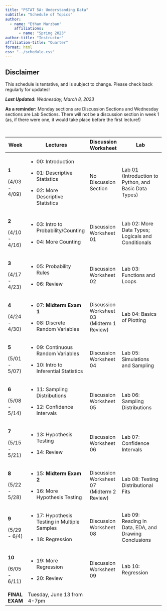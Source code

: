 ```yaml
---
title: "PSTAT 5A: Understanding Data"
subtitle: "Schedule of Topics"
author:
  - name: "Ethan Marzban"
    affiliations:
      - name: "Spring 2023"
author-title: "Instructor"
affiliation-title: "Quarter"
format: html
css: "../schedule.css"
---
```


::: callout-caution
## Disclaimer

This schedule is tentative, and is subject to change. Please check back regularly for updates!
:::

***Last Updated*****:** *Wednesday, March 8, 2023*\

**As a reminder:** Monday sections are Discussion Sections and Wednesday sections are Lab Sections. There will not be a discussion section in week 1 (as, if there were one, it would take place before the first lecture!)

\

+----------------+------------------------------------------------+--------------------------------------------+----------------------------------------------------------------------------------------------------------------------------------------------------+
| Week           | Lectures                                       | Discussion Worksheet                       | Lab                                                                                                                                                |
+================+================================================+============================================+====================================================================================================================================================+
| **1**          | -   00: Introduction                           | No Discussion Section                      | <a href = "Labs/Lab01/lab01.qmd" class = "button label-outline" target = "_blank">Lab 01</a> <br /> (Introduction to Python, and Basic Data Types) |
|                |                                                |                                            |                                                                                                                                                    |
| (4/03 - 4/09)  | -   01: Descriptive Statistics                 |                                            |                                                                                                                                                    |
|                |                                                |                                            |                                                                                                                                                    |
|                | -   02: More Descriptive Statistics            |                                            |                                                                                                                                                    |
+----------------+------------------------------------------------+--------------------------------------------+----------------------------------------------------------------------------------------------------------------------------------------------------+
| **2**          | -   03: Intro to Probability/Counting          | Discussion Worksheet 01                    | Lab 02: More Data Types; Logicals and Conditionals                                                                                                 |
|                |                                                |                                            |                                                                                                                                                    |
| (4/10 - 4/16)  | -   04: More Counting                          |                                            |                                                                                                                                                    |
+----------------+------------------------------------------------+--------------------------------------------+----------------------------------------------------------------------------------------------------------------------------------------------------+
| **3**          | -   05: Probability Rules                      | Discussion Worksheet 02                    | Lab 03: Functions and Loops                                                                                                                        |
|                |                                                |                                            |                                                                                                                                                    |
| (4/17 - 4/23)  | -   06: Review                                 |                                            |                                                                                                                                                    |
+----------------+------------------------------------------------+--------------------------------------------+----------------------------------------------------------------------------------------------------------------------------------------------------+
| **4**          | -   07: **Midterm Exam 1**                     | Discussion Worksheet 03 (Midterm 1 Review) | Lab 04: Basics of Plotting                                                                                                                         |
|                |                                                |                                            |                                                                                                                                                    |
| (4/24 - 4/30)  | -   08: Discrete Random Variables              |                                            |                                                                                                                                                    |
+----------------+------------------------------------------------+--------------------------------------------+----------------------------------------------------------------------------------------------------------------------------------------------------+
| **5**          | -   09: Continuous Random Variables            | Discussion Worksheet 04                    | Lab 05: Simulations and Sampling                                                                                                                   |
|                |                                                |                                            |                                                                                                                                                    |
| (5/01 - 5/07)  | -   10: Intro to Inferential Statistics        |                                            |                                                                                                                                                    |
+----------------+------------------------------------------------+--------------------------------------------+----------------------------------------------------------------------------------------------------------------------------------------------------+
| **6**          | -   11: Sampling Distributions                 | Discussion Worksheet 05                    | Lab 06: Sampling Distributions                                                                                                                     |
|                |                                                |                                            |                                                                                                                                                    |
| (5/08 - 5/14)  | -   12: Confidence Intervals                   |                                            |                                                                                                                                                    |
+----------------+------------------------------------------------+--------------------------------------------+----------------------------------------------------------------------------------------------------------------------------------------------------+
| **7**          | -   13: Hypothesis Testing                     | Discussion Worksheet 06                    | Lab 07: Confidence Intervals                                                                                                                       |
|                |                                                |                                            |                                                                                                                                                    |
| (5/15 - 5/21)  | -   14: Review                                 |                                            |                                                                                                                                                    |
+----------------+------------------------------------------------+--------------------------------------------+----------------------------------------------------------------------------------------------------------------------------------------------------+
| **8**          | -   15: **Midterm Exam 2**                     | Discussion Worksheet 07 (Midterm 2 Review) | Lab 08: Testing Distributional Fits                                                                                                                |
|                |                                                |                                            |                                                                                                                                                    |
| (5/22 - 5/28)  | -   16: More Hypothesis Testing                |                                            |                                                                                                                                                    |
+----------------+------------------------------------------------+--------------------------------------------+----------------------------------------------------------------------------------------------------------------------------------------------------+
| **9**          | -   17: Hypothesis Testing in Multiple Samples | Discussion Worksheet 08                    | Lab 09: Reading In Data, EDA, and Drawing Conclusions                                                                                              |
|                |                                                |                                            |                                                                                                                                                    |
| (5/29 - 6/4)   | -   18: Regression                             |                                            |                                                                                                                                                    |
+----------------+------------------------------------------------+--------------------------------------------+----------------------------------------------------------------------------------------------------------------------------------------------------+
| **10**         | -   19: More Regression                        | Discussion Worksheet 09                    | Lab 10: Regression                                                                                                                                 |
|                |                                                |                                            |                                                                                                                                                    |
| (6/05 - 6/11)  | -   20: Review                                 |                                            |                                                                                                                                                    |
+----------------+------------------------------------------------+--------------------------------------------+----------------------------------------------------------------------------------------------------------------------------------------------------+
| **FINAL EXAM** | Tuesday, June 13 from 4-7pm                    |                                            |                                                                                                                                                    |
+----------------+------------------------------------------------+--------------------------------------------+----------------------------------------------------------------------------------------------------------------------------------------------------+
